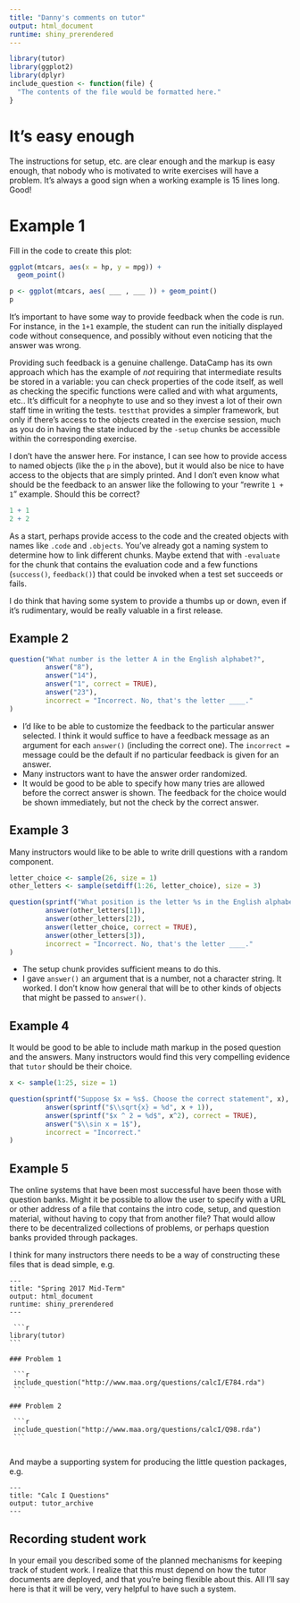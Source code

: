 ```yaml
---
title: "Danny's comments on tutor"
output: html_document
runtime: shiny_prerendered
---
```


```r
library(tutor)
library(ggplot2)
library(dplyr)
include_question <- function(file) {
  "The contents of the file would be formatted here."
}
```


# It's easy enough

The instructions for setup, etc. are clear enough and the markup is easy enough, that nobody who is motivated to write exercises will have a problem. It's always a good sign when a working example is 15 lines long. Good!

# Example 1


Fill in the code to create this plot:

```r
ggplot(mtcars, aes(x = hp, y = mpg)) + 
  geom_point()
```

```r
p <- ggplot(mtcars, aes( ___ , ___ )) + geom_point()
p
```

It's important to have some way to provide feedback when the code is run. For instance, in the `1+1` example, the student can run the initially displayed code without consequence, and possibly without even noticing that the answer was wrong.

Providing such feedback is a genuine challenge. DataCamp has its own approach which has the example of *not* requiring that intermediate results be stored in a variable: you can check properties of the code itself, as well as checking the specific functions were called and with what arguments, etc.. It's difficult for a neophyte to use and so they invest a lot of their own staff time in writing the tests. `testthat` provides a simpler framework, but only if there's access to the objects created in the exercise session, much as you do in having the state induced by the `-setup` chunks be accessible within the corresponding exercise.

I don't have the answer here. For instance, I can see how to provide access to named objects (like the `p` in the above), but it would also be nice to have access to the objects that are simply printed. And I don't even know what should be the feedback to an answer like the following to your "rewrite `1 + 1`" example. Should this be correct?
```r
1 + 1
2 + 2
```

As a start, perhaps provide access to the code and the created objects with names like `.code` and `.objects`. You've already got a naming system to determine how to link different chunks. Maybe extend that with `-evaluate` for the chunk that contains the evaluation code and a few functions (`success()`, `feedback()`) that could be invoked when a test set succeeds or fails.

I do think that having some system to provide a thumbs up or down, even if it's rudimentary, would be really valuable in a first release.







## Example 2

```r
question("What number is the letter A in the English alphabet?",
         answer("8"),
         answer("14"),
         answer("1", correct = TRUE),
         answer("23"),
         incorrect = "Incorrect. No, that's the letter ____."
)
```

* I'd like to be able to customize the feedback to the particular answer selected. I think it would suffice to have a feedback message as an argument for each `answer()` (including the correct one). The `incorrect =` message could be the default if no particular feedback is given for an answer.
* Many instructors want to have the answer order randomized.
* It would be good to be able to specify how many tries are allowed before the correct answer is shown. The feedback for the choice would be shown immediately, but not the check by the correct answer.

## Example 3

Many instructors would like to be able to write drill questions with a random component.

```r
letter_choice <- sample(26, size = 1)
other_letters <- sample(setdiff(1:26, letter_choice), size = 3)
```

```r
question(sprintf("What position is the letter %s in the English alphabet?", LETTERS[letter_choice]),
         answer(other_letters[1]),
         answer(other_letters[2]),
         answer(letter_choice, correct = TRUE),
         answer(other_letters[3]),
         incorrect = "Incorrect. No, that's the letter ____."
)
```

* The setup chunk provides sufficient means to do this. 
* I gave `answer()` an argument that is a number, not a character string. It worked. I don't know how general that will be to other kinds of objects that might be passed to `answer()`.

## Example 4

It would be good to be able to include math markup in the posed question and the answers. Many instructors would find this very compelling evidence that `tutor` should be their choice.

```r
x <- sample(1:25, size = 1)
```

```r
question(sprintf("Suppose $x = %s$. Choose the correct statement", x),
         answer(sprintf("$\\sqrt{x} = %d", x + 1)),
         answer(sprintf("$x ^ 2 = %d$", x^2), correct = TRUE),
         answer("$\\sin x = 1$"),
         incorrect = "Incorrect."
)
```

## Example 5

The online systems that have been most successful have been those with question banks. Might it be possible to allow the user to specify with a URL or other address of a file that contains the intro code, setup, and question material, without having to copy that from another file? That would allow there to be decentralized collections of problems, or perhaps question banks provided through packages. 

I think for many instructors there needs to be a way of constructing these files that is dead simple, e.g.

    ---
    title: "Spring 2017 Mid-Term"
    output: html_document
    runtime: shiny_prerendered
    ---

     ```r
    library(tutor)
    ```
    
    ### Problem 1

     ```r
     include_question("http://www.maa.org/questions/calcI/E784.rda")
     ```
     
    ### Problem 2

     ```r
     include_question("http://www.maa.org/questions/calcI/Q98.rda")
     ```
     
And maybe a supporting system for producing the little question packages, e.g. 

    ---
    title: "Calc I Questions"
    output: tutor_archive
    ---
    
## Recording student work

In your email you described some of the planned mechanisms for keeping track of student work. I realize that this must depend on how the tutor documents are deployed, and that you're being flexible about this. All I'll say here is that it will be very, very helpful to have such a system.